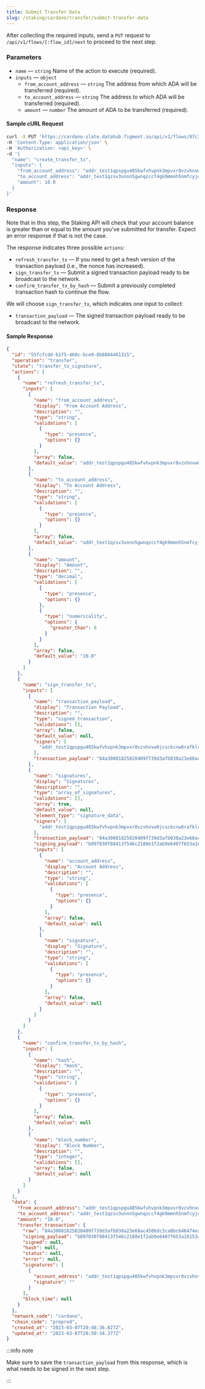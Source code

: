 ```yaml
---
title: Submit Transfer Data
slug: /staking/cardano/transfer/submit-transfer-data
---
```


After collecting the required inputs, send a `PUT` request to `/api/v1/flows/[:flow_id]/next` to proceed to the next step.

### Parameters

- `name` &mdash; `string` Name of the action to execute (required).
- `inputs` &mdash; `object`
  - `from_account_address` &mdash; `string` The address from which ADA will be transferred (required).
  - `to_account_address` &mdash; `string` The address to which ADA will be transferred (required).
  - `amount` &mdash; `number` The amount of ADA to be transferred (required).

#### Sample cURL Request

```bash {5-10}
curl -X PUT 'https://cardano-slate.datahub.figment.io/api/v1/flows/87c3dd5f-bcbe-7934-92bd-1da47d5aca7e/next' \
-H 'Content-Type: application/json' \
-H 'Authorization: <api_key>' \
-d '{
  "name": "create_transfer_tx",
  "inputs": {
    "from_account_address": "addr_test1qpspgu485kwfvhvpnk3mpvxr8vzvhnvw0jcsckcnw6rafklrhsw5y2xnks9h9x5k6l7wyjdwumqggtnvrn3dyjtt28rs0ekrpd",
    "to_account_address": "addr_test1qzsv3unnn5gwnqzccf4gk9mmnh5nmfcyjcckhzxjfpv59q9xfu7p7cvhrg6eh374ps852jxq7qzgfjwgknn36ggkdwrsc945zx",
    "amount": 10.0
  }
}'
```

### Response

Note that in this step, the Staking API will check that your account balance is greater than or equal to the amount you've submitted for transfer.
Expect an error response if that is not the case.

The response indicates three possible `actions`:

- `refresh_transfer_tx` &mdash; If you need to get a fresh version of the transaction payload (i.e., the nonce has increased).
- `sign_transfer_tx` &mdash; Submit a signed transaction payload ready to be broadcast to the network.
- `confirm_transfer_tx_by_hash` &mdash; Submit a previously completed transaction hash to continue the flow.

We will choose `sign_transfer_tx`, which indicates one input to collect:

- `transaction_payload` &mdash; The signed transaction payload ready to be broadcast to the network.

#### Sample Response

```json {4,7,10,25,40,63,66,78,132,135}
{
  "id": "55fcfcdd-b1f5-460c-bce9-8b8864461315",
  "operation": "transfer",
  "state": "transfer_tx_signature",
  "actions": [
    {
      "name": "refresh_transfer_tx",
      "inputs": [
        {
          "name": "from_account_address",
          "display": "From Account Address",
          "description": "",
          "type": "string",
          "validations": [
            {
              "type": "presence",
              "options": {}
            }
          ],
          "array": false,
          "default_value": "addr_test1qpspgu485kwfvhvpnk3mpvxr8vzvhnvw0jcsckcnw6rafklrhsw5y2xnks9h9x5k6l7wyjdwumqggtnvrn3dyjtt28rs0ekrpd"
        },
        {
          "name": "to_account_address",
          "display": "To Account Address",
          "description": "",
          "type": "string",
          "validations": [
            {
              "type": "presence",
              "options": {}
            }
          ],
          "array": false,
          "default_value": "addr_test1qzsv3unnn5gwnqzccf4gk9mmnh5nmfcyjcckhzxjfpv59q9xfu7p7cvhrg6eh374ps852jxq7qzgfjwgknn36ggkdwrsc945zx"
        },
        {
          "name": "amount",
          "display": "Amount",
          "description": "",
          "type": "decimal",
          "validations": [
            {
              "type": "presence",
              "options": {}
            },
            {
              "type": "numericality",
              "options": {
                "greater_than": 0
              }
            }
          ],
          "array": false,
          "default_value": "10.0"
        }
      ]
    },
    {
      "name": "sign_transfer_tx",
      "inputs": [
        {
          "name": "transaction_payload",
          "display": "Transaction Payload",
          "description": "",
          "type": "signed_transaction",
          "validations": [],
          "array": false,
          "default_value": null,
          "signers": [
            "addr_test1qpspgu485kwfvhvpnk3mpvxr8vzvhnvw0jcsckcnw6rafklrhsw5y2xnks9h9x5k6l7wyjdwumqggtnvrn3dyjtt28rs0ekrpd"
          ],
          "transaction_payload": "84a30081825820409f739d3afb030a23e68ac4506dc3ca8bc646474ea4450568e7dad51fd38b3600018282583900a0c8f2739d10e98058c26a8b177b9de93da70496316b88d248594280a64f3c1f61971a359bc7d50c0f4548c0f00484c9c8b4e71d21166b871a0098968082583900601472a7a59c965d819da3b0b0c33b04cbcd8e7cb10c5b137687d4dbe3bc1d4228d3b40b729a96d7fce249aee6c0842e6c1ce2d2496b51c71a05370815021a00029075a0f5f6"
        },
        {
          "name": "signatures",
          "display": "Signatures",
          "description": "",
          "type": "array_of_signatures",
          "validations": [],
          "array": true,
          "default_value": null,
          "element_type": "signature_data",
          "signers": [
            "addr_test1qpspgu485kwfvhvpnk3mpvxr8vzvhnvw0jcsckcnw6rafklrhsw5y2xnks9h9x5k6l7wyjdwumqggtnvrn3dyjtt28rs0ekrpd"
          ],
          "transaction_payload": "84a30081825820409f739d3afb030a23e68ac4506dc3ca8bc646474ea4450568e7dad51fd38b3600018282583900a0c8f2739d10e98058c26a8b177b9de93da70496316b88d248594280a64f3c1f61971a359bc7d50c0f4548c0f00484c9c8b4e71d21166b871a0098968082583900601472a7a59c965d819da3b0b0c33b04cbcd8e7cb10c5b137687d4dbe3bc1d4228d3b40b729a96d7fce249aee6c0842e6c1ce2d2496b51c71a05370815021a00029075a0f5f6",
          "signing_payload": "b097030f88413f546c2188e1f2ab9e6407f653a18153a501f1d05b062538be6e",
          "inputs": [
            {
              "name": "account_address",
              "display": "Account Address",
              "description": "",
              "type": "string",
              "validations": [
                {
                  "type": "presence",
                  "options": {}
                }
              ],
              "array": false,
              "default_value": null
            },
            {
              "name": "signature",
              "display": "Signature",
              "description": "",
              "type": "string",
              "validations": [
                {
                  "type": "presence",
                  "options": {}
                }
              ],
              "array": false,
              "default_value": null
            }
          ]
        }
      ]
    },
    {
      "name": "confirm_transfer_tx_by_hash",
      "inputs": [
        {
          "name": "hash",
          "display": "Hash",
          "description": "",
          "type": "string",
          "validations": [
            {
              "type": "presence",
              "options": {}
            }
          ],
          "array": false,
          "default_value": null
        },
        {
          "name": "block_number",
          "display": "Block Number",
          "description": "",
          "type": "integer",
          "validations": [],
          "array": false,
          "default_value": null
        }
      ]
    }
  ],
  "data": {
    "from_account_address": "addr_test1qpspgu485kwfvhvpnk3mpvxr8vzvhnvw0jcsckcnw6rafklrhsw5y2xnks9h9x5k6l7wyjdwumqggtnvrn3dyjtt28rs0ekrpd",
    "to_account_address": "addr_test1qzsv3unnn5gwnqzccf4gk9mmnh5nmfcyjcckhzxjfpv59q9xfu7p7cvhrg6eh374ps852jxq7qzgfjwgknn36ggkdwrsc945zx",
    "amount": "10.0",
    "transfer_transaction": {
      "raw": "84a30081825820409f739d3afb030a23e68ac4506dc3ca8bc646474ea4450568e7dad51fd38b3600018282583900a0c8f2739d10e98058c26a8b177b9de93da70496316b88d248594280a64f3c1f61971a359bc7d50c0f4548c0f00484c9c8b4e71d21166b871a0098968082583900601472a7a59c965d819da3b0b0c33b04cbcd8e7cb10c5b137687d4dbe3bc1d4228d3b40b729a96d7fce249aee6c0842e6c1ce2d2496b51c71a05370815021a00029075a0f5f6",
      "signing_payload": "b097030f88413f546c2188e1f2ab9e6407f653a18153a501f1d05b062538be6e",
      "signed": null,
      "hash": null,
      "status": null,
      "error": null,
      "signatures": [
        {
          "account_address": "addr_test1qpspgu485kwfvhvpnk3mpvxr8vzvhnvw0jcsckcnw6rafklrhsw5y2xnks9h9x5k6l7wyjdwumqggtnvrn3dyjtt28rs0ekrpd",
          "signature": ""
        }
      ],
      "block_time": null
    }
  },
  "network_code": "cardano",
  "chain_code": "preprod",
  "created_at": "2023-03-07T20:48:36.827Z",
  "updated_at": "2023-03-07T20:50:34.377Z"
}
```

:::info note

Make sure to save the `transaction_payload` from this response, which is what needs to be signed in the next step.

:::

